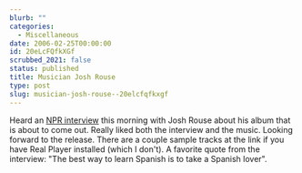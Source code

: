 ```yaml
---
blurb: ""
categories:
  - Miscellaneous
date: 2006-02-25T00:00:00
id: 20eLcFQfkXGf
scrubbed_2021: false
status: published
title: Musician Josh Rouse
type: post
slug: musician-josh-rouse--20elcfqfkxgf
---
```


Heard an
[NPR interview](http://www.npr.org/templates/story/story.php?storyId=5230385)
this morning with Josh Rouse about his album that is about to come
out. Really liked both the interview and the music. Looking forward
to the release. There are a couple sample tracks at the link if you
have Real Player installed (which I don't). A favorite quote from
the interview: "The best way to learn Spanish is to take a Spanish
lover".